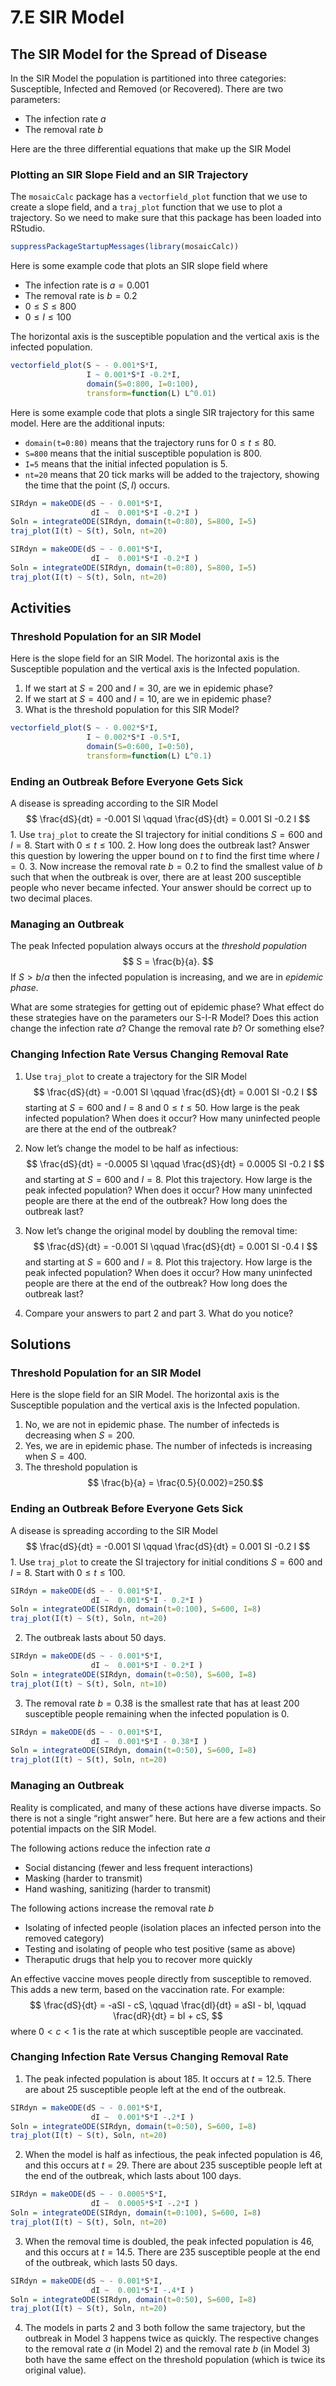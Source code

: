 # 7.E SIR Model

## The SIR Model for the Spread of Disease

In the SIR Model the population is partitioned into three categories: Susceptible, Infected and Removed (or Recovered). There are two parameters:

* The infection rate $a$
* The removal rate $b$

Here are the three differential equations that make up the SIR Model

\begin{align}
\frac{dS}{dt} &= -a \,S\, I \\
\frac{dI}{dt} &= a \, S\, I - b  \, I \\
\frac{dR}{dt} &=  b  \, I
\end{align}




### Plotting an SIR Slope Field and an SIR Trajectory

The `mosaicCalc` package has a `vectorfield_plot` function that we use to create a slope field, and a `traj_plot` function that we use to plot a trajectory. So we need to make sure that this package has been loaded into RStudio.

```r
suppressPackageStartupMessages(library(mosaicCalc))
```


Here is some example code that plots an SIR slope field where

* The infection rate is $a=0.001$
* The removal rate is $b=0.2$
* $0 \leq S \leq 800$
* $0 \leq I \leq 100$

The horizontal axis is the susceptible population and the vertical axis is the infected population.


```r
vectorfield_plot(S ~ - 0.001*S*I, 
                 I ~ 0.001*S*I -0.2*I, 
                 domain(S=0:800, I=0:100), 
                 transform=function(L) L^0.01)
```

Here is some example code that plots a single SIR trajectory  for this same model. Here are the additional inputs:

* `domain(t=0:80)` means that the trajectory runs for $0 \leq t \leq 80$.
* `S=800` means that the initial susceptible population is 800.
* `I=5` means that the initial infected  population is 5.
* `nt=20` means that 20  tick marks will be added to the trajectory, showing the time that  the point  $(S,I)$  occurs.


```r
SIRdyn = makeODE(dS ~ - 0.001*S*I, 
                  dI ~  0.001*S*I -0.2*I )
Soln = integrateODE(SIRdyn, domain(t=0:80), S=800, I=5)
traj_plot(I(t) ~ S(t), Soln, nt=20)
```

```r
SIRdyn = makeODE(dS ~ - 0.001*S*I, 
                  dI ~  0.001*S*I -0.2*I )
Soln = integrateODE(SIRdyn, domain(t=0:80), S=800, I=5)
traj_plot(I(t) ~ S(t), Soln, nt=20)
```






## Activities

### Threshold Population for an SIR Model
Here is the slope field for an SIR Model. The horizontal axis is the Susceptible population and the vertical axis is the Infected population.

1. If we start at $S=200$ and $I=30$, are we in epidemic phase?
2. If we start at $S=400$ and $I=10$, are we in epidemic phase?
3. What is the threshold population for this SIR Model?

```r
vectorfield_plot(S ~ - 0.002*S*I, 
                 I ~ 0.002*S*I -0.5*I, 
                 domain(S=0:600, I=0:50), 
                 transform=function(L) L^0.1)
```



### Ending an Outbreak Before Everyone Gets Sick

A disease is spreading according to the SIR Model
$$
\frac{dS}{dt} = -0.001 SI \qquad  \frac{dS}{dt} = 0.001 SI -0.2 I 
$$
1.  Use `traj_plot` to create the SI trajectory for initial conditions $S=600$ and $I=8$. Start with $0 \leq t \leq 100.$
2. How long does the outbreak last? Answer this question by lowering the upper bound on $t$ to find the first time where $I=0$.
3. Now increase the removal rate $b=0.2$ to find the smallest value of $b$ such that when the outbreak is over, there are at least 200 susceptible people who never became infected. Your answer should be correct up to two decimal places.

<!--
```r
SIRdyn = makeODE(dS ~ - 0.001*S*I, 
                  dI ~  0.001*S*I -.38*I )
Soln = integrateODE(SIRdyn, domain(t=0:45), S=600, I=8)
traj_plot(I(t) ~ S(t), Soln, nt=20)
```
-->


### Managing an Outbreak

The peak Infected population always occurs at the *threshold population*
$$
S = \frac{b}{a}.
$$
If $S > b/a$ then the infected population is increasing, and we are in *epidemic phase.*

What are some strategies for getting out of epidemic phase? What effect do these strategies have on the parameters our S-I-R Model? Does this action change the infection rate $a$? Change the removal rate $b$? Or something else? 



### Changing Infection Rate Versus Changing Removal Rate

1. Use `traj_plot` to create a trajectory for the SIR Model
$$
\frac{dS}{dt} = -0.001 SI \qquad  \frac{dS}{dt} = 0.001 SI -0.2 I 
$$
starting at $S=600$ and $I=8$ and $0 \leq t \leq 50$. How large is the peak infected population? When does it occur? How many uninfected people are there at the end of the outbreak?

2. Now let's change the model to be half as infectious:
$$
\frac{dS}{dt} = -0.0005 SI \qquad  \frac{dS}{dt} = 0.0005 SI -0.2 I 
$$
and starting at $S=600$ and $I=8$. Plot this trajectory. How large is the peak infected population? When does it occur? How many uninfected people are there at the end of the outbreak? How long does the outbreak last?

3. Now let's change the original model by doubling the removal time:
$$
\frac{dS}{dt} = -0.001 SI \qquad  \frac{dS}{dt} = 0.001 SI -0.4 I 
$$
and starting at $S=600$ and $I=8$. Plot this trajectory. How large is the peak infected population? When does it occur? How many uninfected people are there at the end of the outbreak? How long does the outbreak last?

4. Compare your answers to part 2 and part 3. What do you notice?



## Solutions

### Threshold Population for an SIR Model
Here is the slope field for an SIR Model. The horizontal axis is the Susceptible population and the vertical axis is the Infected population.

1. No, we are not in epidemic phase. The number of infecteds is decreasing when $S=200$. 
2. Yes, we are  in epidemic phase. The number of infecteds is increasing when $S=400$. 
3. The threshold population is 
$$ \frac{b}{a} = \frac{0.5}{0.002}=250.$$


### Ending an Outbreak Before Everyone Gets Sick

A disease is spreading according to the SIR Model
$$
\frac{dS}{dt} = -0.001 SI \qquad  \frac{dS}{dt} = 0.001 SI -0.2 I 
$$
1.  Use `traj_plot` to create the SI trajectory for initial conditions $S=600$ and $I=8$. Start with $0 \leq t \leq 100.$

```r
SIRdyn = makeODE(dS ~ - 0.001*S*I, 
                  dI ~  0.001*S*I - 0.2*I )
Soln = integrateODE(SIRdyn, domain(t=0:100), S=600, I=8)
traj_plot(I(t) ~ S(t), Soln, nt=20)
```

2. The outbreak lasts about 50 days.

```r
SIRdyn = makeODE(dS ~ - 0.001*S*I, 
                  dI ~  0.001*S*I - 0.2*I )
Soln = integrateODE(SIRdyn, domain(t=0:50), S=600, I=8)
traj_plot(I(t) ~ S(t), Soln, nt=10)
```

3. The removal rate $b=0.38$ is the smallest rate that has at least 200 susceptible people remaining when the infected population is 0.

```r
SIRdyn = makeODE(dS ~ - 0.001*S*I, 
                  dI ~  0.001*S*I - 0.38*I )
Soln = integrateODE(SIRdyn, domain(t=0:50), S=600, I=8)
traj_plot(I(t) ~ S(t), Soln, nt=20)
```




### Managing an Outbreak

Reality is complicated, and many of these actions have diverse impacts. So there is not a single "right answer" here. But here are a few actions and their potential impacts on the SIR Model.

The following actions reduce the infection rate $a$

* Social distancing (fewer and less frequent interactions)
* Masking (harder to transmit)
* Hand washing, sanitizing (harder to transmit)

The following actions increase the removal rate $b$

* Isolating of infected people (isolation places an infected person into the removed category)
* Testing and isolating of people who test positive (same as above)
* Theraputic drugs that help you to recover more quickly

An effective vaccine moves people directly from susceptible to removed. This adds a new term, based on the vaccination rate. For example:
$$
\frac{dS}{dt} = -aSI - cS, \qquad \frac{dI}{dt} = aSI - bI, \qquad \frac{dR}{dt} = bI + cS,
$$
where $0 < c < 1$ is the rate at which susceptible people are vaccinated.

### Changing Infection Rate Versus Changing Removal Rate

1. The peak infected population is about 185. It occurs at $t=12.5$. There are about 25 susceptible people left at the end of the outbreak.

```r
SIRdyn = makeODE(dS ~ - 0.001*S*I, 
                  dI ~  0.001*S*I -.2*I )
Soln = integrateODE(SIRdyn, domain(t=0:50), S=600, I=8)
traj_plot(I(t) ~ S(t), Soln, nt=20)
```


2. When the model is half as infectious, the peak infected population is 46, and this occurs at $t=29$. There are about 235 susceptible people left at the end of the outbreak, which lasts about 100 days.

```r
SIRdyn = makeODE(dS ~ - 0.0005*S*I, 
                  dI ~  0.0005*S*I -.2*I )
Soln = integrateODE(SIRdyn, domain(t=0:100), S=600, I=8)
traj_plot(I(t) ~ S(t), Soln, nt=20)
```


3. When the removal time is doubled, the peak infected population is 46, and this occurs at $t=14.5$. There are 235 susceptible people at the end of the outbreak, which lasts 50 days.

```r
SIRdyn = makeODE(dS ~ - 0.001*S*I, 
                  dI ~  0.001*S*I -.4*I )
Soln = integrateODE(SIRdyn, domain(t=0:50), S=600, I=8)
traj_plot(I(t) ~ S(t), Soln, nt=20)
```




4. The models in parts 2 and 3 both follow the same trajectory, but the outbreak in Model 3 happens twice as quickly. The respective changes to the removal rate $a$ (in Model 2) and the removal rate $b$ (in Model 3) both have the same effect on the threshold population (which is twice its original value).





